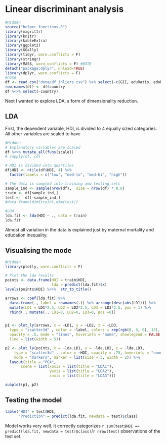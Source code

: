 # Linear discriminant analysis
```r
#Hidden
source("helper_functions.R")
library(magrittr)
library(knitr)
library(kableExtra)
library(ggplot2)
library(GGally)
library(tidyr, warn.conflicts = F)
library(stringr)
library(MASS, warn.conflicts = F) #NOTE
detach("package:dplyr", unload=TRUE)
library(dplyr, warn.conflicts = F)
#note
df <- read.csv("data/df_inliers.csv") %>% select(-c(GII, eduRatio, eduRatioT))
row.names(df) <- df$country
df %<>% select(-country)
```
Next I wanted to explore LDA, a form of dimensionality reduction. 

## LDA
First, the dependent variable, HDI, is divided to 4 equally sized categories. All other variables are scaled to have 
```R
#Hidden
# Explanatory variables are scaled
df %<>% mutate_all(funs(scale))
# sapply(df, sd)

# HDI is divided into quartiles
df$HDI <- ntile(df$HDI, 4) %>% 
  factor(labels = c("low", "med-lo", "med-hi", "high"))

# The data is sampled into training and testing sets
sample_ind <- sample(nrow(df),  size = nrow(df) * 0.8)
train <- df[sample_ind,]
test <-  df[-sample_ind,]
#data.frame(dim(train),dim(test))

#LDA
lda.fit <- lda(HDI ~ ., data = train)
lda.fit
```

Almost all variation in the data is explained just by maternal mortality and education inequality. 

## Visualising the mode
```r
#Hidden
library(plotly, warn.conflicts = F)

# Plot the lda results
points <- data.frame(HDI = train$HDI,
                     lda = predict(lda.fit)$x)
levels(points$HDI) %<>%  str_to_title()

arrows <- coef(lda.fit) %>% 
  data.frame(., label = rownames(.)) %>% arrange(desc(abs(LD1))) %>% 
  mutate(LD1 = LD1*2.5, LD2 = LD2*2.5, LD3 = LD3*2.5, pos = 1) %>% 
  rbind(., mutate(., LD1=0, LD2=0, LD3=0, pos =0)) 


p1 <- plot_ly(arrows, x = ~LD1, y = ~LD2, z = ~LD3, 
  type = "scatter3d" , color = ~label, colors = rep(rgb(0, 0, 0), 13),
  opacity = .5, mode = "lines", hoverinfo = "name", showlegend = FALSE, 
  line = list(width = 5))

p2 <- plot_ly(points, x = ~lda.LD1, y = ~lda.LD2, z = ~lda.LD3, 
    type = "scatter3d" , color = ~HDI, opacity = .75, hoverinfo = "none",
    mode = "markers", marker = list(size = 3, width = 2)) %>% 
  layout(title = "PCA",
       scene = list(xaxis = list(title = "LDA1"),
                    yaxis = list(title = "LDA2"),
                    zaxis = list(title = "LDA3")))

subplot(p1, p2)
```


## Testing the model
```R
table("HDI" = test$HDI, 
      "Prediction" = predict(lda.fit, newdata = test)$class)
```
Model works very well. It correctly categorizes `r sum(test$HDI ==  predict(lda.fit, newdata = test)$class)`/`r nrow(test)` observations of the test set. 
